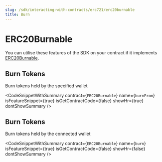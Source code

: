 ```yaml
---
slug: /sdk/interacting-with-contracts/erc721/erc20burnable
title: Burn
---
```



# ERC20Burnable

You can utilise these features of the SDK on your contract if it implements [ERC20Burnable](/extensions/erc-20/burnable).

<div className="row" style={{ marginBottom: 24 }}>
  <div className="col col--12" style={{ marginTop: 8 }}>
    <QuickstartCard
      name="Learn how to implement ERC20Burnable"
      link={"/extensions/erc-20/burnable"}
      image="/assets/icons/general.png"
    />
  </div>
</div>

## Burn Tokens

Burn tokens held by the specified wallet

<CodeSnippetWithSummary
  contract={`ERC20Burnable`}
  name={`burnFrom`}
  isFeatureSnippet={true}
  isGetContractCode={false}
  showHr={true}
  dontShowSummary
/>

## Burn Tokens

Burn tokens held by the connected wallet

<CodeSnippetWithSummary
  contract={`ERC20Burnable`}
  name={`burn`}
  isFeatureSnippet={true}
  isGetContractCode={false}
  showHr={false}
  dontShowSummary
/>
